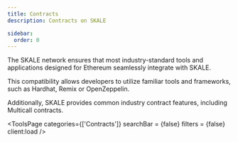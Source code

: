 ```yaml
---
title: Contracts
description: Contracts on SKALE

sidebar:
  order: 0
---
```



The SKALE network ensures that most industry-standard tools and applications designed for Ethereum seamlessly integrate with SKALE. 

This compatibility allows developers to utilize familiar tools and frameworks, such as Hardhat, Remix or OpenZeppelin.

Additionally, SKALE provides common industry contract features, including Multicall contracts.

<ToolsPage 
	categories={['Contracts']} 
	searchBar = {false}
	filters = {false}
	client:load 
/>

